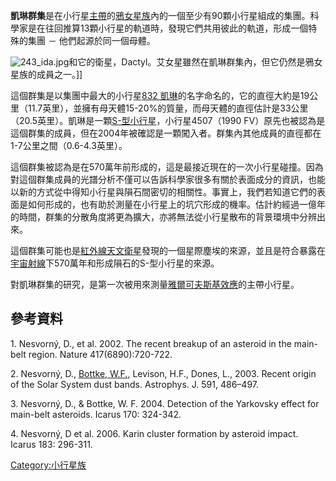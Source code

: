 '''凱琳群集'''是在小行星[[小行星帶|主帶]]的[[鴉女星族|鴉女星族]]內的一個至少有90顆小行星組成的集團。科學家是在往回推算13顆小行星的軌道時，發現它們共用彼此的軌道，形成一個特殊的集團 － 他們起源於同一個母體。

[[File:243_ida.jpg|thumb]]和它的衛星，Dactyl。艾女星雖然在凱琳群集內，但它仍然是鴉女星族的成員之一。]]

這個群集是以集團中最大的小行星[[小行星832|832 凱琳]]的名字命名的，它的直徑大約是19公里（11.7英里），並擁有母天體15-20%的質量，而母天體的直徑估計是33公里（20.5英里）。凱琳是一顆[[S-型小行星|S-型小行星]]，小行星4507（1990 FV）原先也被認為是這個群集的成員，但在2004年被確認是一顆闖入者。群集內其他成員的直徑都在1-7公里之間（0.6-4.3英里）。

這個群集被認為是在570萬年前形成的，這是最接近現在的一次小行星碰撞。因為對這個群集成員的光譜分析不僅可以告訴科學家很多有關於表面成分的資訊，也能以新的方式從中得知小行星與隕石間密切的相關性。事實上，我們若知道它們的表面是如何形成的，也有助於測量在小行星上的坑穴形成的機率。估計約經過一億年的時間，群集的分散角度將更為擴大，亦將無法從小行星散布的背景環境中分辨出來。

這個群集可能也是[[紅外線天文衛星|紅外線天文衛星]]發現的一個星際塵埃的來源，並且是符合暴露在[[宇宙射線|宇宙射線]]下570萬年和形成隕石的S-型小行星的來源。

對凱琳群集的研究，是第一次被用來測量[[雅爾可夫斯基效應|雅爾可夫斯基效應]]的主帶小行星。

== 參考資料 ==
1. Nesvorný, D., et al. 2002. The recent breakup of an asteroid in the main-belt region. Nature 417(6890):720-722.

2. Nesvorný, D., [[William_F._Bottke|Bottke, W.F.]], Levison, H.F., Dones, L., 2003. Recent origin
of the Solar System dust bands. Astrophys. J. 591, 486–497.

3. Nesvorný, D., & Bottke, W. F. 2004. Detection of the Yarkovsky effect for main-belt asteroids. Icarus 170: 324-342.

4. Nesvorný, D et al. 2006. Karin cluster formation by asteroid impact. Icarus 183: 296-311.
{{asteroid-stub}}

[[Category:小行星族|Category:小行星族]]